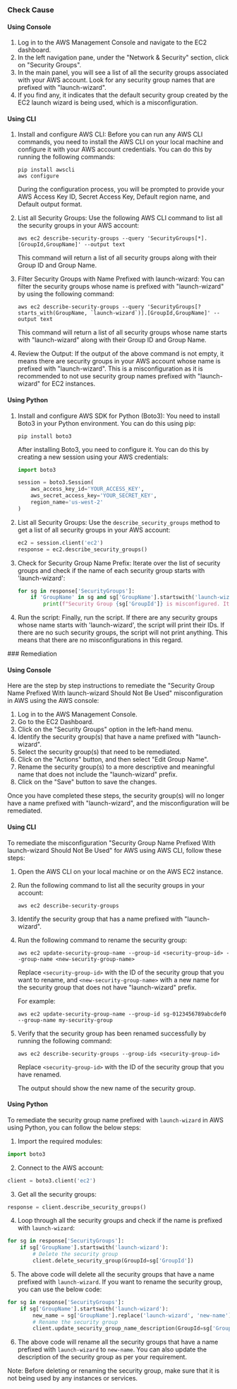 

<Tabs><Tab title='Cause'>
### Check Cause

#### Using Console

1. Log in to the AWS Management Console and navigate to the EC2 dashboard.
2. In the left navigation pane, under the "Network & Security" section, click on "Security Groups".
3. In the main panel, you will see a list of all the security groups associated with your AWS account. Look for any security group names that are prefixed with "launch-wizard".
4. If you find any, it indicates that the default security group created by the EC2 launch wizard is being used, which is a misconfiguration.

#### Using CLI

1. Install and configure AWS CLI: Before you can run any AWS CLI commands, you need to install the AWS CLI on your local machine and configure it with your AWS account credentials. You can do this by running the following commands:

   ```
   pip install awscli
   aws configure
   ```

   During the configuration process, you will be prompted to provide your AWS Access Key ID, Secret Access Key, Default region name, and Default output format.

2. List all Security Groups: Use the following AWS CLI command to list all the security groups in your AWS account:

   ```
   aws ec2 describe-security-groups --query 'SecurityGroups[*].[GroupId,GroupName]' --output text
   ```

   This command will return a list of all security groups along with their Group ID and Group Name.

3. Filter Security Groups with Name Prefixed with launch-wizard: You can filter the security groups whose name is prefixed with "launch-wizard" by using the following command:

   ```
   aws ec2 describe-security-groups --query 'SecurityGroups[?starts_with(GroupName, `launch-wizard`)].[GroupId,GroupName]' --output text
   ```

   This command will return a list of all security groups whose name starts with "launch-wizard" along with their Group ID and Group Name.

4. Review the Output: If the output of the above command is not empty, it means there are security groups in your AWS account whose name is prefixed with "launch-wizard". This is a misconfiguration as it is recommended to not use security group names prefixed with "launch-wizard" for EC2 instances.

#### Using Python

1. Install and configure AWS SDK for Python (Boto3):
   You need to install Boto3 in your Python environment. You can do this using pip:
   ```
   pip install boto3
   ```
   After installing Boto3, you need to configure it. You can do this by creating a new session using your AWS credentials:
   ```python
   import boto3

   session = boto3.Session(
       aws_access_key_id='YOUR_ACCESS_KEY',
       aws_secret_access_key='YOUR_SECRET_KEY',
       region_name='us-west-2'
   )
   ```

2. List all Security Groups:
   Use the `describe_security_groups` method to get a list of all security groups in your AWS account:
   ```python
   ec2 = session.client('ec2')
   response = ec2.describe_security_groups()
   ```

3. Check for Security Group Name Prefix:
   Iterate over the list of security groups and check if the name of each security group starts with 'launch-wizard':
   ```python
   for sg in response['SecurityGroups']:
       if 'GroupName' in sg and sg['GroupName'].startswith('launch-wizard'):
           print(f"Security Group {sg['GroupId']} is misconfigured. It starts with 'launch-wizard'.")
   ```

4. Run the script:
   Finally, run the script. If there are any security groups whose name starts with 'launch-wizard', the script will print their IDs. If there are no such security groups, the script will not print anything. This means that there are no misconfigurations in this regard.

</Tab>

<Tab title='Remediation'>
### Remediation

#### Using Console

Here are the step by step instructions to remediate the "Security Group Name Prefixed With launch-wizard Should Not Be Used" misconfiguration in AWS using the AWS console:

1. Log in to the AWS Management Console.
2. Go to the EC2 Dashboard.
3. Click on the "Security Groups" option in the left-hand menu.
4. Identify the security group(s) that have a name prefixed with "launch-wizard".
5. Select the security group(s) that need to be remediated.
6. Click on the "Actions" button, and then select "Edit Group Name".
7. Rename the security group(s) to a more descriptive and meaningful name that does not include the "launch-wizard" prefix.
8. Click on the "Save" button to save the changes.

Once you have completed these steps, the security group(s) will no longer have a name prefixed with "launch-wizard", and the misconfiguration will be remediated.

#### Using CLI

To remediate the misconfiguration "Security Group Name Prefixed With launch-wizard Should Not Be Used" for AWS using AWS CLI, follow these steps:

1. Open the AWS CLI on your local machine or on the AWS EC2 instance.

2. Run the following command to list all the security groups in your account:

   ```
   aws ec2 describe-security-groups
   ```

3. Identify the security group that has a name prefixed with "launch-wizard".

4. Run the following command to rename the security group:

   ```
   aws ec2 update-security-group-name --group-id <security-group-id> --group-name <new-security-group-name>
   ```

   Replace `<security-group-id>` with the ID of the security group that you want to rename, and `<new-security-group-name>` with a new name for the security group that does not have "launch-wizard" prefix.

   For example:

   ```
   aws ec2 update-security-group-name --group-id sg-0123456789abcdef0 --group-name my-security-group
   ```

5. Verify that the security group has been renamed successfully by running the following command:

   ```
   aws ec2 describe-security-groups --group-ids <security-group-id>
   ```

   Replace `<security-group-id>` with the ID of the security group that you have renamed.

   The output should show the new name of the security group.

#### Using Python

To remediate the security group name prefixed with `launch-wizard` in AWS using Python, you can follow the below steps:

1. Import the required modules:

```python
import boto3
```

2. Connect to the AWS account:

```python
client = boto3.client('ec2')
```

3. Get all the security groups:

```python
response = client.describe_security_groups()
```

4. Loop through all the security groups and check if the name is prefixed with `launch-wizard`:

```python
for sg in response['SecurityGroups']:
    if sg['GroupName'].startswith('launch-wizard'):
        # Delete the security group
        client.delete_security_group(GroupId=sg['GroupId'])
```

5. The above code will delete all the security groups that have a name prefixed with `launch-wizard`. If you want to rename the security group, you can use the below code:

```python
for sg in response['SecurityGroups']:
    if sg['GroupName'].startswith('launch-wizard'):
        new_name = sg['GroupName'].replace('launch-wizard', 'new-name')
        # Rename the security group
        client.update_security_group_name_description(GroupId=sg['GroupId'], GroupName=new_name, Description='New Description')
```

6. The above code will rename all the security groups that have a name prefixed with `launch-wizard` to `new-name`. You can also update the description of the security group as per your requirement.

Note: Before deleting or renaming the security group, make sure that it is not being used by any instances or services.


</Tab>
</Tabs>